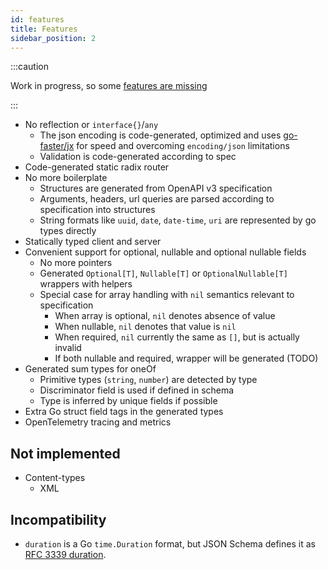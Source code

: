 ```yaml
---
id: features
title: Features
sidebar_position: 2
---
```



:::caution

Work in progress, so some [features are missing](#not-implemented)

:::


* No reflection or `interface{}`/`any`
  * The json encoding is code-generated, optimized and uses [go-faster/jx](https://github.com/go-faster/jx) for speed and overcoming `encoding/json` limitations
  * Validation is code-generated according to spec
* Code-generated static radix router
* No more boilerplate
  * Structures are generated from OpenAPI v3 specification
  * Arguments, headers, url queries are parsed according to specification into structures
  * String formats like `uuid`, `date`, `date-time`, `uri` are represented by go types directly
* Statically typed client and server
* Convenient support for optional, nullable and optional nullable fields
  * No more pointers
  * Generated `Optional[T]`, `Nullable[T]` or `OptionalNullable[T]` wrappers with helpers
  * Special case for array handling with `nil` semantics relevant to specification
    * When array is optional, `nil` denotes absence of value
    * When nullable, `nil` denotes that value is `nil`
    * When required, `nil` currently the same as `[]`, but is actually invalid
    * If both nullable and required, wrapper will be generated (TODO)
* Generated sum types for oneOf
  * Primitive types (`string`, `number`) are detected by type
  * Discriminator field is used if defined in schema
  * Type is inferred by unique fields if possible
* Extra Go struct field tags in the generated types
* OpenTelemetry tracing and metrics

## Not implemented

* Content-types
  * XML

## Incompatibility

* `duration` is a Go `time.Duration` format, but JSON Schema defines it as [RFC 3339 duration](https://datatracker.ietf.org/doc/html/rfc3339#appendix-A).
